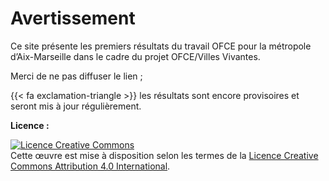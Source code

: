 # Avertissement {.unnumbered}

Ce site présente les premiers résultats du travail OFCE pour la métropole d'Aix-Marseille dans le cadre du projet OFCE/Villes Vivantes.

Merci de ne pas diffuser le lien ;

{{< fa exclamation-triangle >}} les résultats sont encore provisoires et seront mis à jour régulièrement.

**Licence :**

```{=html}
<a rel="license" href="http://creativecommons.org/licenses/by/4.0/"><img alt="Licence Creative Commons" style="border-width:0" src="https://i.creativecommons.org/l/by/4.0/88x31.png" /></a><br />Cette œuvre est mise à disposition selon les termes de la <a rel="license" href="http://creativecommons.org/licenses/by/4.0/">Licence Creative Commons Attribution 4.0 International</a>.
```
